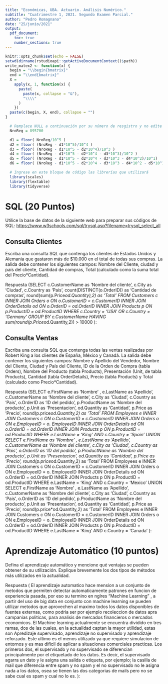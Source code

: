 ```yaml
---
title: "Económicas, UBA. Actuario. Análisis Numérico."
subtitle: "Cuatrimestre 1, 2021. Segundo Examen Parcial."
author: "Pedro Romagnano"
date: "25/junio/2021"
output: 
  pdf_document:
    toc: true
    number_sections: true
---
```


```r
knitr::opts_chunk$set(echo = FALSE)
setwd(dirname(rstudioapi::getActiveDocumentContext()$path))
write_matex2 <- function(x) {
  begin = "\\begin{bmatrix}"
  end = "\\end{bmatrix}"
  X =
    apply(x, 1, function(x) {
      paste(
        paste(x, collapse = "&"),
        "\\\\"
      )
    })
  paste(c(begin, X, end), collapse = "")
}
```

```r
  # Remplace NULL a continuación por su número de resgistro y no edite nada más en este bloque
  NroReg = 895700
```

```r
  d1 = floor( NroReg/10^5 )
  d2 = floor( (NroReg - d1*10^5)/10^4 )
  d3 = floor( (NroReg - d1*10^5 - d2*10^4)/10^3 )
  d4 = floor( (NroReg - d1*10^5 - d2*10^4 - d3*10^3)/10^2 )
  d5 = floor( (NroReg - d1*10^5 - d2*10^4 - d3*10^3 - d4*10^2)/10^1)
  d6 = floor( (NroReg - d1*10^5 - d2*10^4 - d3*10^3 - d4*10^2 - d5*10^1)/10^0)
```

```r
  # Ingrese en este bloque de código las librerías que utilizará
  library(scales)
  library(flextable)
  library(tidyverse)

```

\newpage

# SQL (20 Puntos)

Utilice la base de datos de la siguiente web para preparar sus códigos de SQL: <https://www.w3schools.com/sql/trysql.asp?filename=trysql_select_all>

## Consulta Clientes

Escriba una consulta SQL que contenga los clientes de Estados Unidos y Alemania que gastaron más de \$10.000 en el total de todas sus compras. La salida debe contener los siguientes campos: Nombre del Cliente, ciudad y país del cliente, Cantidad de compras, Total (calculado como la suma total del Precio\*Cantidad).

Respuesta (SELECT c.CustomerName as 'Nombre del cliente', c.City as 'Ciudad', c.Country as 'Pais',
count(DISTINCT(o.OrderID)) as 'Cantidad de compras',
round(sum(p.Price*od.Quantity),2) as 'Total'
FROM Customers c 
INNER JOIN Orders o ON o.CustomerID = c.CustomerID 
INNER JOIN OrderDetails od ON o.OrderID = od.OrderID
INNER JOIN Products p ON p.ProductID = od.ProductID
WHERE c.Country = 'USA' OR c.Country = 'Germany'
GROUP BY c.CustomerName
HAVING sum(round(p.Price*od.Quantity,2)) > 10000
):

## Consulta Ventas

Escriba una consulta SQL que contenga todas las ventas realizadas por Robert King a los clientes de España, México y Canadá. La salida debe contener los siguientes campos: Nombre y Apellido del Vendedor, Nombre del Cliente, Ciudad y País del Cliente, ID de la Orden de Compra (tabla Orders), Nombre del Producto (tabla Products), Presentación (Unit, de tabla Products), Cantidad (tabla OrderDetails), Precio (tabla Products) y Total (calculado como Precio\*Cantidad).

Respuesta (SELECT 
e.FirstName as 'Nombre' , e.LastName as 'Apellido',
c.CustomerName as 'Nombre del cliente', c.City as 'Ciudad', c.Country as 'Pais', 
o.OrderID as 'ID del pedido',
p.ProductName as 'Nombre del producto', p.Unit as 'Presentacion',
od.Quantity as 'Cantidad',
p.Price as 'Precio',
round(p.price*od.Quantity,2) as 'Total'
FROM Employees e
INNER JOIN Customers c ON o.CustomerID = c.CustomerID
INNER JOIN Orders o ON e.EmployeeID  = o. EmployeeID
INNER JOIN OrderDetails od ON o.OrderID = od.OrderID
INNER JOIN Products p ON p.ProductID = od.ProductID
WHERE e.LastName = 'King' AND c.Country = 'Spain' 
UNION
SELECT 
e.FirstName as 'Nombre' , e.LastName as 'Apellido',
c.CustomerName as 'Nombre del cliente', c.City as 'Ciudad', c.Country as 'Pais', 
o.OrderID as 'ID del pedido',
p.ProductName as 'Nombre del producto', p.Unit as 'Presentacion',
od.Quantity as 'Cantidad',
p.Price as 'Precio',
round(p.price*od.Quantity,2) as 'Total'
FROM Employees e
INNER JOIN Customers c ON o.CustomerID = c.CustomerID
INNER JOIN Orders o ON e.EmployeeID  = o. EmployeeID
INNER JOIN OrderDetails od ON o.OrderID = od.OrderID
INNER JOIN Products p ON p.ProductID = od.ProductID
WHERE e.LastName = 'King' AND c.Country = 'Mexico'
UNION
SELECT 
e.FirstName as 'Nombre' , e.LastName as 'Apellido',
c.CustomerName as 'Nombre del cliente', c.City as 'Ciudad', c.Country as 'Pais', 
o.OrderID as 'ID del pedido',
p.ProductName as 'Nombre del producto', p.Unit as 'Presentacion',
od.Quantity as 'Cantidad',
p.Price as 'Precio',
round(p.price*od.Quantity,2) as 'Total'
FROM Employees e
INNER JOIN Customers c ON o.CustomerID = c.CustomerID
INNER JOIN Orders o ON e.EmployeeID  = o. EmployeeID
INNER JOIN OrderDetails od ON o.OrderID = od.OrderID
INNER JOIN Products p ON p.ProductID = od.ProductID
WHERE e.LastName = 'King' AND c.Country = 'Canada'
):

\newpage

# Aprendizaje Automático (10 puntos)

Defina el aprendizaje automático y mencione qué ventajas se pueden obtener de su utilización. Explique brevemente los dos tipos de métodos más utilizados en la actualidad.

Respuesta (
El aprendizaje automatico hace mension a un conjunto de metodos que permiten detectar automaticamente patrones en funcion de experiencia pasada, por eso su termino en nglres "Machine Learning" , a partir del uso de big data en conjunto con machine learning se pueden utilizar metodos que aprovechen al maximo todos los datos disponibles de fuentes externas, como podria ser por ejemplo recoleccion de datos apra campanias politicas, para analisis de mercados financieros o mercados economicos. El Machine learning actualmente se encuentra dividido en tres ramas, dos de las cuales, en la actualidad captan la mayor utilidad, estas son Apredizaje supervisado, aprendizaje no supervisado y aprendizaje reforzado. Este ultimo es el menos utilizado ya que requiere simulacion de entornos y es mas dificil de aplicar a situaciones comerciales practicas. Los primeros dos, el supervisado y no supervisado se diferencian principalmente por el etiquetado de los datos. Es decir, el supervisado agarra un dato y le asigna una salida o etiqueta, por ejemplo; la casilla de mail que diferencia entre spam y no spam y el no supervisado no le asigna nada a los datos, osea se tienen las dos categorias de mails pero no se sabe cual es spam y cual no lo es. 
):

